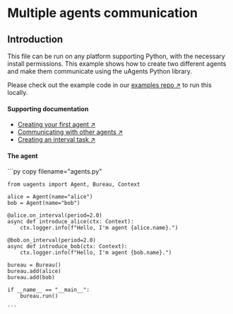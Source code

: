 
# Multiple agents communication

## Introduction

This file can be run on any platform supporting Python, with the necessary install permissions. This example shows how to create two different agents and make them communicate using the uAgents Python library.

Please check out the example code in our [examples repo ↗️](https://github.com/fetchai/uAgent-Examples/tree/main/5-documentation/examples/intermediate/multiple-agents) to run this locally.

#### Supporting documentation

- [Creating your first agent ↗️](/guides/agents/create-a-uagent)
- [Communicating with other agents ↗️](/guides/agents/communicating-with-other-agents)
- [Creating an interval task ↗️](/guides/agents/interval-task)

#### The agent

<GithubCodeSegment digest="">
    <CodeSegment
        path="https://github.com/fetchai/uAgent-Examples/blob/main/5-documentation/examples/intermediate/multiple-agents/agents.py"
        lineStart={1}
        lineEnd={22}
        hosted={true}
    />
</GithubCodeSegment>
<CodeGroup dynamic hasCopy isLocalHostedFile digest=''>

<DocsCode local={true}>
	```py copy filename="agents.py"

	from uagents import Agent, Bureau, Context
	 
	alice = Agent(name="alice")
	bob = Agent(name="bob")
	 
	@alice.on_interval(period=2.0)
	async def introduce_alice(ctx: Context):
	    ctx.logger.info(f"Hello, I'm agent {alice.name}.")
	 
	@bob.on_interval(period=2.0)
	async def introduce_bob(ctx: Context):
	    ctx.logger.info(f"Hello, I'm agent {bob.name}.")
	 
	bureau = Bureau()
	bureau.add(alice)
	bureau.add(bob)
	 
	if __name__ == "__main__":
	    bureau.run()

    ```
</DocsCode>

</CodeGroup>



